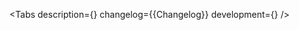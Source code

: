 

<Meta of={Stories} />

<ComponentHeader
    name='CodeInput'
    design='https://www.figma.com/file/cdNnkh2QdxuvYLrBm4cubM/Web-%3A%3A-Core-Default-Components?type=design&node-id=97620%3A117005&mode=design&t=Itgzojk9BOtPqYkS-1'
    children='Используется для ввода кода.'
/>

<Tabs
    description={<Description />}
    changelog={<Markdown>{Changelog}</Markdown>}
    development={<Development />}
/>
